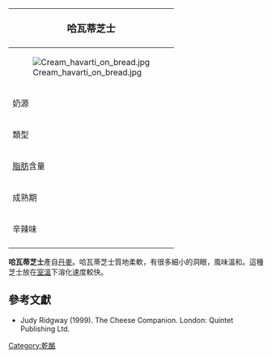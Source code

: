 {{noteTA
|G1=Food
}}
{| class="infobox bordered" style="align: right; width: 20em; font-size: 90%; text-align: left; float: right;" cellpadding="3"
|-
! colspan=2 bgcolor="#FFCCAA" style="font-size: 120%; text-align: center;" |'''哈瓦蒂芝士'''
|-----
|colspan=2|[[File:Cream_havarti_on_bread.jpg|center]]
|-----
| 奶源|| [[牛奶|牛奶]]
|-----
| 類型 ||半硬質
|-----
| [[脂肪|脂肪]]含量 || 50%
|-----
| 成熟期 || 3-4個星期
|-----
| 辛辣味 ||溫和
|-
|}

'''哈瓦蒂芝士'''產自[[丹麥|丹麥]]。哈瓦蒂芝士質地柔軟，有很多細小的洞眼，風味溫和。這種芝士放在[[室溫|室溫]]下溶化速度較快。

== 參考文獻 ==
* Judy Ridgway (1999). The Cheese Companion. London: Quintet Publishing Ltd.

[[Category:乾酪|Category:乾酪]]
{{food-stub}}